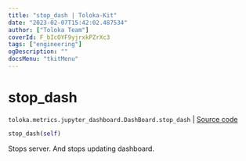 ```yaml
---
title: "stop_dash | Toloka-Kit"
date: "2023-02-07T15:42:02.487534"
author: ["Toloka Team"]
coverId: F_bIcOYF9yjrxkPZrXc3
tags: ["engineering"]
ogDescription: ""
docsMenu: "tkitMenu"
---
```


# stop_dash
`toloka.metrics.jupyter_dashboard.DashBoard.stop_dash` | [Source code](https://github.com/Toloka/toloka-kit/blob/v1.1.3/src/metrics/jupyter_dashboard.py#L352)

```python
stop_dash(self)
```

Stops server. And stops updating dashboard.